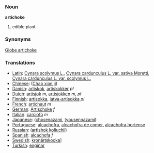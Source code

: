 === Noun ===

'''artichoke'''

#edible plant

=== Synonyms ===

[[Globe artichoke]]

=== Translations ===
*[[Latin]]: [[Cynara scolymus L.]], [[Cynara cardunculus L. var. sativa Moretti]], [[Cynara cardunculus L. var. scolymus L.]]
*[[Chinese]]: ([[Chao xian ji]])
*[[Danish]]: [[artiskok]], [[artiskokker]] ''pl''
*[[Dutch]]: [[artisjok]] ''m'', [[artisjokken]] ''m, pl''
*[[Finnish]]: [[artisokka]], [[latva-artisokka]] ''pl''
*[[French]]: [[artichaut]] ''m''
*[[German]]: [[Artischoke]] ''f''
*[[Italian]]: [[carciofo]] ''m''
*[[Japanese]]: ([[chosenazami]], [[tyousennazami]])
*[[Portuguese]]: [[alcachofra]], [[alcachofra de comer]], [[alcachofra hortense]]
*[[Russian]]: ([[artishok koliuchii]])
*[[Spanish]]: [[alcachofa]] ''f''
*[[Swedish]]: [[kronärtskocka]]]
*[[Turkish]]: [[enginar]]